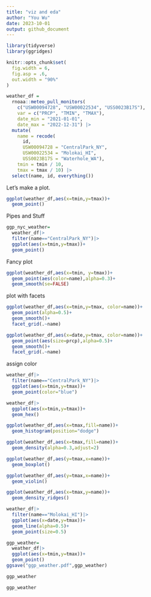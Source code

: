 ```yaml
---
title: "viz and eda"
author: "You Wu"
date: 2023-10-01
output: github_document
---
```


```r
library(tidyverse)
library(ggridges)

knitr::opts_chunk$set(
  fig.width = 6,
  fig.asp = .6,
  out.width = "90%"
)
```

```r
weather_df = 
  rnoaa::meteo_pull_monitors(
    c("USW00094728", "USW00022534", "USS0023B17S"),
    var = c("PRCP", "TMIN", "TMAX"), 
    date_min = "2021-01-01",
    date_max = "2022-12-31") |>
  mutate(
    name = recode(
      id, 
      USW00094728 = "CentralPark_NY", 
      USW00022534 = "Molokai_HI",
      USS0023B17S = "Waterhole_WA"),
    tmin = tmin / 10,
    tmax = tmax / 10) |>
  select(name, id, everything())
```

Let's make a plot.

```r
ggplot(weather_df,aes(x=tmin,y=tmax))+
  geom_point()

```
Pipes and Stuff

```r
ggp_nyc_weather=
  weather_df|>
  filter(name=="CentralPark_NY")|>
  ggplot(aes(x=tmin,y=tmax))+
  geom_point()

```

Fancy plot


```r
ggplot(weather_df,aes(x=tmin, y=tmax))+
  geom_point(aes(color=name),alpha=0.3)+
  geom_smooth(se=FALSE)
```


plot with facets

```r
ggplot(weather_df,aes(x=tmin,y=tmax, color=name))+
  geom_point(alpha=0.5)+
  geom_smooth()+
  facet_grid(.~name)


```



```r
ggplot(weather_df,aes(x=date,y=tmax, color=name))+
  geom_point(aes(size=prcp),alpha=0.5)+
  geom_smooth()+
  facet_grid(.~name)

```



assign color

```r
weather_df|>
  filter(name=="CentralPark_NY")|>
  ggplot(aes(x=tmin,y=tmax))+
  geom_point(color="blue")
```


```r
weather_df|>
  ggplot(aes(x=tmin,y=tmax))+
  geom_hex()
```

```r
ggplot(weather_df,aes(x=tmax,fill=name))+
  geom_histogram(position="dodge")
```


```r
ggplot(weather_df,aes(x=tmax,fill=name))+
  geom_density(alpha=0.3,adjust=2)
```


```r
ggplot(weather_df,aes(y=tmax,x=name))+
  geom_boxplot()
```


```r
ggplot(weather_df,aes(y=tmax,x=name))+
  geom_violin()
```



```r
ggplot(weather_df,aes(x=tmax,y=name))+
  geom_density_ridges()
```

```r
weather_df|>
  filter(name=="Molokai_HI")|>
  ggplot(aes(x=date,y=tmax))+
  geom_line(alpha=0.5)+
  geom_point(size=0.5)
```


```r
ggp_weather=
  weather_df|>
  ggplot(aes(x=tmin,y=tmax))+
  geom_point()
ggsave("ggp_weather.pdf",ggp_weather)
```

```r
ggp_weather
```



```r
ggp_weather
```